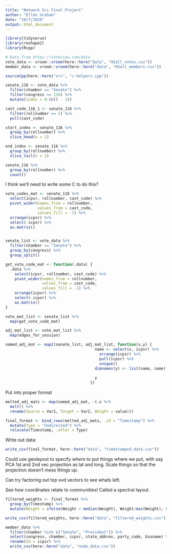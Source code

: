 ```yaml
---
title: "Network Sci Final Project"
author: "Ellen Graham"
date: "10/7/2020"
output: html_document
---
```



```r
library(tidyverse)
library(reshape2)
library(Rcpp)

# Data from https://voteview.com/data
vote_data <- vroom::vroom(here::here("data", "HSall_votes.csv"))
member_data <- vroom::vroom(here::here("data", "HSall_members.csv"))

sourceCpp(here::here("src", "c-helpers.cpp"))
```

```r
senate_116 <- vote_data %>% 
  filter(chamber == "Senate") %>% 
  filter(congress == 116) %>% 
  mutate(index = 0:(n() - 1))

cast_code_116_1 <- senate_116 %>% 
  filter(rollnumber == 1) %>% 
  pull(cast_code)

```

```r
start_index <- senate_116 %>% 
  group_by(rollnumber) %>% 
  slice_head(n = 1)

end_index <- senate_116 %>% 
  group_by(rollnumber) %>% 
  slice_tail(n = 1)

senate_116 %>% 
  group_by(rollnumber) %>% 
  count()
```


I think we'll need to write some C to do this?
```r
vote_codes_mat <- senate_116 %>% 
  select(icpsr, rollnumber, cast_code) %>% 
  pivot_wider(names_from = rollnumber, 
              values_from = cast_code,
              values_fill = -1) %>% 
  arrange(icpsr) %>% 
  select(-icpsr) %>% 
  as.matrix()


senate_list <- vote_data %>% 
  filter(chamber == "Senate") %>% 
  group_by(congress) %>% 
  group_split()

get_vote_code_mat <- function(.data) {
  .data %>% 
    select(icpsr, rollnumber, cast_code) %>% 
    pivot_wider(names_from = rollnumber, 
                values_from = cast_code,
                values_fill = -1) %>% 
    arrange(icpsr) %>% 
    select(-icpsr) %>% 
    as.matrix()
}

vote_mat_list <- senate_list %>% 
  map(get_vote_code_mat)

adj_mat_list <- vote_mat_list %>% 
  map(edges_for_session)

named_adj_mat <- map2(senate_list, adj_mat_list, function(x,y) {
                                       name <- select(x, icpsr) %>% 
                                         arrange(icpsr) %>% 
                                         pull(icpsr) %>% 
                                         unique()
                                       dimnames(y) <- list(name, name)
                                       
                                       y
                                     })

```

Put into proper format
```r
melted_adj_mats <- map(named_adj_mat, ~(.x %>% 
  melt() %>% 
  rename(Source = Var1, Target = Var2, Weight = value)))

final_format <- bind_rows(melted_adj_mats, .id = "Timestamp") %>% 
  mutate(Type = "Undirected") %>% 
  relocate(Timestamp, .after = Type)
```

Write out data:
```r
write_csv(final_format, here::here("data", "timestamped_data.csv"))
```


Could use geolayout to specify where to put things where we put, with say PCA 1st and 2nd vec projection as lat and long. Scale things so that the projection doesn't mess things up. 

Can try factoring out top svd vectors to see whats left. 

See how coordinates relate to communities! Called a spectral layout. 

```r
filtered_weights <- final_format %>% 
  group_by(Timestamp) %>% 
  mutate(Weight = ifelse(Weight > median(Weight), Weight/max(Weight), 0))
```

```r
write_csv(filtered_weights, here::here("data", "filtered_weights.csv"))
```

```r
member_data %>% 
  filter(chamber %in% c("Senate", "President")) %>% 
  select(congress, chamber, icpsr, state_abbrev, party_code, bioname) %>% 
  rename(Id = icpsr) %>% 
  write_csv(here::here("data", "node_data.csv"))
```

